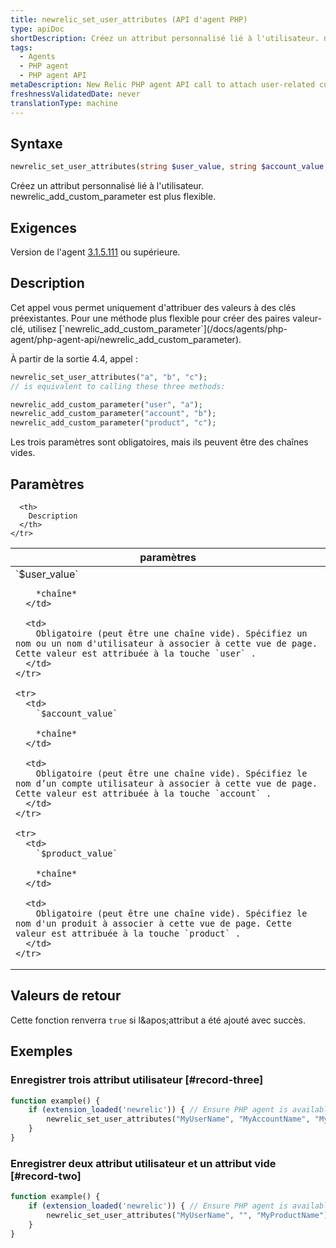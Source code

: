```yaml
---
title: newrelic_set_user_attributes (API d'agent PHP)
type: apiDoc
shortDescription: Créez un attribut personnalisé lié à l'utilisateur. newrelic_add_custom_parameter est plus flexible.
tags:
  - Agents
  - PHP agent
  - PHP agent API
metaDescription: New Relic PHP agent API call to attach user-related custom attributes to APM and browser events.
freshnessValidatedDate: never
translationType: machine
---
```


## Syntaxe

```php
newrelic_set_user_attributes(string $user_value, string $account_value, string $product_value)
```

Créez un attribut personnalisé lié à l'utilisateur. newrelic\_add\_custom\_parameter est plus flexible.

## Exigences

Version de l'agent [3.1.5.111](/docs/release-notes/agent-release-notes/php-release-notes/php-agent-315111) ou supérieure.

## Description

<Callout variant="tip">
  Cet appel vous permet uniquement d'attribuer des valeurs à des clés préexistantes. Pour une méthode plus flexible pour créer des paires valeur-clé, utilisez [`newrelic_add_custom_parameter`](/docs/agents/php-agent/php-agent-api/newrelic_add_custom_parameter).
</Callout>

À partir de la sortie 4.4, appel :

```php
newrelic_set_user_attributes("a", "b", "c");
// is equivalent to calling these three methods:

newrelic_add_custom_parameter("user", "a");  
newrelic_add_custom_parameter("account", "b"); 
newrelic_add_custom_parameter("product", "c");
```

Les trois paramètres sont obligatoires, mais ils peuvent être des chaînes vides.

## Paramètres

<table>
  <thead>
    <tr>
      <th width="25%">
        paramètres
      </th>

      <th>
        Description
      </th>
    </tr>
  </thead>

  <tbody>
    <tr>
      <td>
        `$user_value`

        *chaîne*
      </td>

      <td>
        Obligatoire (peut être une chaîne vide). Spécifiez un nom ou un nom d'utilisateur à associer à cette vue de page. Cette valeur est attribuée à la touche `user` .
      </td>
    </tr>

    <tr>
      <td>
        `$account_value`

        *chaîne*
      </td>

      <td>
        Obligatoire (peut être une chaîne vide). Spécifiez le nom d’un compte utilisateur à associer à cette vue de page. Cette valeur est attribuée à la touche `account` .
      </td>
    </tr>

    <tr>
      <td>
        `$product_value`

        *chaîne*
      </td>

      <td>
        Obligatoire (peut être une chaîne vide). Spécifiez le nom d'un produit à associer à cette vue de page. Cette valeur est attribuée à la touche `product` .
      </td>
    </tr>
  </tbody>
</table>

## Valeurs de retour

Cette fonction renverra `true` si l&amp;apos;attribut a été ajouté avec succès.

## Exemples

### Enregistrer trois attribut utilisateur [#record-three]

```php
function example() {
    if (extension_loaded('newrelic')) { // Ensure PHP agent is available
        newrelic_set_user_attributes("MyUserName", "MyAccountName", "MyProductName");
    }
}
```

### Enregistrer deux attribut utilisateur et un attribut vide [#record-two]

```php
function example() {
    if (extension_loaded('newrelic')) { // Ensure PHP agent is available
        newrelic_set_user_attributes("MyUserName", "", "MyProductName");
    }
}
```